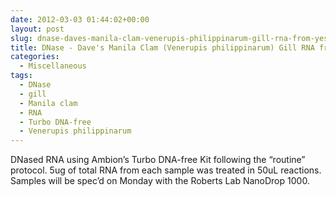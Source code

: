 ```yaml
---
date: 2012-03-03 01:44:02+00:00
layout: post
slug: dnase-daves-manila-clam-venerupis-philippinarum-gill-rna-from-yesterday
title: DNase - Dave's Manila Clam (Venerupis philippinarum) Gill RNA from Yesterday
categories:
  - Miscellaneous
tags:
  - DNase
  - gill
  - Manila clam
  - RNA
  - Turbo DNA-free
  - Venerupis philippinarum
---
```


DNased RNA using Ambion's Turbo DNA-free Kit following the "routine" protocol. 5ug of total RNA from each sample was treated in 50uL reactions. Samples will be spec'd on Monday with the Roberts Lab NanoDrop 1000.
